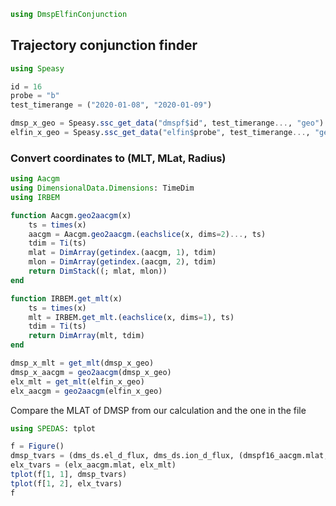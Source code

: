 ```julia
using DmspElfinConjunction
```

## Trajectory conjunction finder

```julia
using Speasy

id = 16
probe = "b"
test_timerange = ("2020-01-08", "2020-01-09")

dmsp_x_geo = Speasy.ssc_get_data("dmspf$id", test_timerange..., "geo")
elfin_x_geo = Speasy.ssc_get_data("elfin$probe", test_timerange..., "geo")
```

### Convert coordinates to (MLT, MLat, Radius)

```julia
using Aacgm
using DimensionalData.Dimensions: TimeDim
using IRBEM

function Aacgm.geo2aacgm(x)
    ts = times(x)
    aacgm = Aacgm.geo2aacgm.(eachslice(x, dims=2)..., ts)
    tdim = Ti(ts)
    mlat = DimArray(getindex.(aacgm, 1), tdim)
    mlon = DimArray(getindex.(aacgm, 2), tdim)
    return DimStack((; mlat, mlon))
end

function IRBEM.get_mlt(x)
    ts = times(x)
    mlt = IRBEM.get_mlt.(eachslice(x, dims=1), ts)
    tdim = Ti(ts)
    return DimArray(mlt, tdim)
end

dmsp_x_mlt = get_mlt(dmsp_x_geo)
dmsp_x_aacgm = geo2aacgm(dmsp_x_geo)
elx_mlt = get_mlt(elfin_x_geo)
elx_aacgm = geo2aacgm(elfin_x_geo)
```


Compare the MLAT of DMSP from our calculation and the one in the file

```julia
using SPEDAS: tplot

f = Figure()
dmsp_tvars = (dms_ds.el_d_flux, dms_ds.ion_d_flux, (dmspf16_aacgm.mlat, dms_ds.mlat), (dmspf16_mlt, dms_ds.mlt))
elx_tvars = (elx_aacgm.mlat, elx_mlt)
tplot(f[1, 1], dmsp_tvars)
tplot(f[1, 2], elx_tvars)
f
```